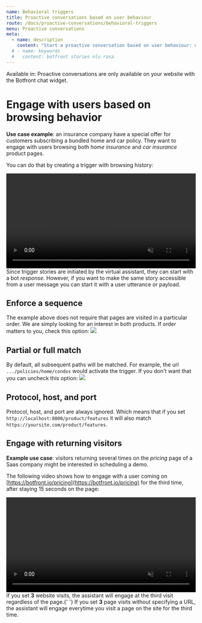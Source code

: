 ```yaml
---
name: Behavioral triggers
title: Proactive conversations based on user behaviour
route: /docs/proactive-conversations/behavioral-triggers
menu: Proactive conversations
meta:
  - name: description
    content: "Start a proactive conversation based on user behaviour: when they return, visit a sequence of pages, or click an element."
  # - name: keywords
  #   content: botfront stories nlu rasa
---
```


Available in: <Premium plan="Botfront Cloud" />  <Premium plan="Botfront Enterprise" />
<Important type="info">
Proactive conversations are only available on your website with the Botfront chat widget.
</Important>



# Engage with users based on browsing behavior

**Use case example**: an insurance company have a special offer for customers subscribing a bundled home and car policy.
They want to engage with users browsing both _home insurance_ and _car insurance_ product pages.

You can do that by creating a trigger with browsing history:

<video autoplay muted loop width="100%" controls>
  <source src="../../videos/triggers_browsing_history.m4v" type="video/mp4"/>
  Your browser does not support the video tag.
</video>

<Important type="tip" title="Stories with triggers do not need to start with a user message">
Since trigger stories are initiated by the virtual assistant, they can start with a bot <i>response</i>.
However, if you want to make the same story accessible from a user message you can start it with a user utterance or payload.
</Important>

## Enforce a sequence

The example above does not require that pages are visited in a particular order. We are simply looking for an interest in both products.
If order matters to you, check this option:
![](../../images/proactive_conversations/trigger_sequence.png)

## Partial or full match

By default, all subsequent paths will be matched. For example, the url `.../policies/home/condos` would activate the trigger.
If you don't want that you can uncheck this option:
![](../../images/proactive_conversations/triggers_subsequent.png)


## Protocol, host, and port
Protocol, host, and port are always ignored. Which means that if you set `http://localhost:8000/product/features` it will also match `https://yoursite.com/product/features`.

## Engage with returning visitors

**Example use case**: visitors returning several times on the _pricing_ page of a Saas company might be interested in scheduling a demo.

The following video shows how to engage with a user coming on [https://botfront.io/pricing](https://botfront.io/pricing) for the third time, after staying 15 seconds on the page:

<video autoplay muted loop width="100%" controls>
  <source src="../../videos/triggers_returning.m4v" type="video/mp4"/>
  Your browser does not support the video tag.
</video>

<Important type="info" title="Number of page visits vs. website visits.">
If you set <strong>3</strong> website visits, the assistant will engage at the third visit regardless of the page.{' '}
If you set <strong>3</strong> page visits without specifying a URL, the assistant will engage everytime you visit a page on the site for the third time.
</Important>

